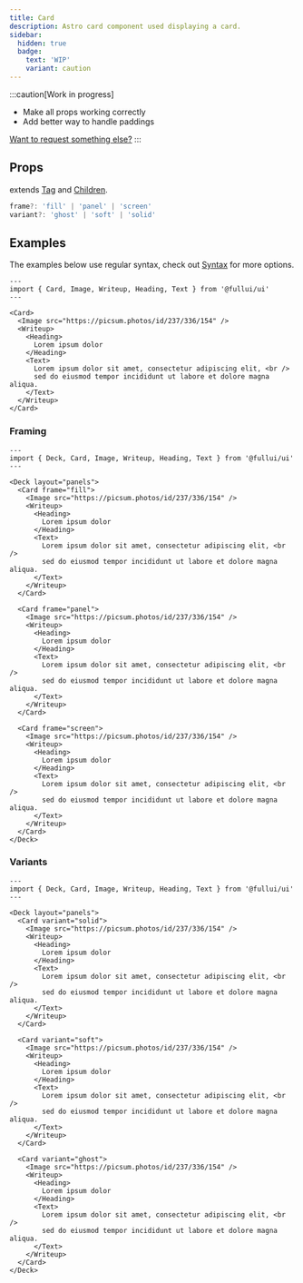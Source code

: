```yaml
---
title: Card
description: Astro card component used displaying a card.
sidebar:
  hidden: true
  badge:
    text: 'WIP'
    variant: caution
---
```


:::caution[Work in progress]
- Make all props working correctly
- Add better way to handle paddings

[Want to request something else?](https://github.com/fullui/ui/issues/new)
:::

## Props
extends [Tag](/utility/tag) and [Children](/utility/children).
```ts
frame?: 'fill' | 'panel' | 'screen'
variant?: 'ghost' | 'soft' | 'solid'
```

## Examples
The examples below use regular syntax, check out [Syntax](/overview/components) for more options.

```astro live
---
import { Card, Image, Writeup, Heading, Text } from '@fullui/ui'
---

<Card>
  <Image src="https://picsum.photos/id/237/336/154" />
  <Writeup>
    <Heading>
      Lorem ipsum dolor
    </Heading>
    <Text>
      Lorem ipsum dolor sit amet, consectetur adipiscing elit, <br />
      sed do eiusmod tempor incididunt ut labore et dolore magna aliqua.
    </Text>
  </Writeup>
</Card>
```

### Framing

```astro live
---
import { Deck, Card, Image, Writeup, Heading, Text } from '@fullui/ui'
---

<Deck layout="panels">
  <Card frame="fill">
    <Image src="https://picsum.photos/id/237/336/154" />
    <Writeup>
      <Heading>
        Lorem ipsum dolor
      </Heading>
      <Text>
        Lorem ipsum dolor sit amet, consectetur adipiscing elit, <br />
        sed do eiusmod tempor incididunt ut labore et dolore magna aliqua.
      </Text>
    </Writeup>
  </Card>

  <Card frame="panel">
    <Image src="https://picsum.photos/id/237/336/154" />
    <Writeup>
      <Heading>
        Lorem ipsum dolor
      </Heading>
      <Text>
        Lorem ipsum dolor sit amet, consectetur adipiscing elit, <br />
        sed do eiusmod tempor incididunt ut labore et dolore magna aliqua.
      </Text>
    </Writeup>
  </Card>

  <Card frame="screen">
    <Image src="https://picsum.photos/id/237/336/154" />
    <Writeup>
      <Heading>
        Lorem ipsum dolor
      </Heading>
      <Text>
        Lorem ipsum dolor sit amet, consectetur adipiscing elit, <br />
        sed do eiusmod tempor incididunt ut labore et dolore magna aliqua.
      </Text>
    </Writeup>
  </Card>
</Deck>
```

### Variants

```astro live
---
import { Deck, Card, Image, Writeup, Heading, Text } from '@fullui/ui'
---

<Deck layout="panels">
  <Card variant="solid">
    <Image src="https://picsum.photos/id/237/336/154" />
    <Writeup>
      <Heading>
        Lorem ipsum dolor
      </Heading>
      <Text>
        Lorem ipsum dolor sit amet, consectetur adipiscing elit, <br />
        sed do eiusmod tempor incididunt ut labore et dolore magna aliqua.
      </Text>
    </Writeup>
  </Card>

  <Card variant="soft">
    <Image src="https://picsum.photos/id/237/336/154" />
    <Writeup>
      <Heading>
        Lorem ipsum dolor
      </Heading>
      <Text>
        Lorem ipsum dolor sit amet, consectetur adipiscing elit, <br />
        sed do eiusmod tempor incididunt ut labore et dolore magna aliqua.
      </Text>
    </Writeup>
  </Card>

  <Card variant="ghost">
    <Image src="https://picsum.photos/id/237/336/154" />
    <Writeup>
      <Heading>
        Lorem ipsum dolor
      </Heading>
      <Text>
        Lorem ipsum dolor sit amet, consectetur adipiscing elit, <br />
        sed do eiusmod tempor incididunt ut labore et dolore magna aliqua.
      </Text>
    </Writeup>
  </Card>
</Deck>
```

